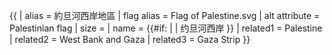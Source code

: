 {{ {{{1<noinclude>|country showdata</noinclude>}}}
| alias = 約旦河西岸地區
| flag alias = Flag of Palestine.svg
| alt attribute = Palestinian flag
| size = {{{size|}}}
| name = {{#if: {{{name|}}} | {{{name|}}} | 约旦河西岸 }}
<noinclude>
| related1 = Palestine
| related2 = West Bank and Gaza
| related3 = Gaza Strip
</noinclude>
}}